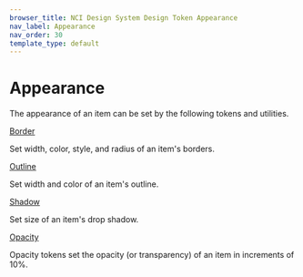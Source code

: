 ```yaml
---
browser_title: NCI Design System Design Token Appearance
nav_label: Appearance
nav_order: 30
template_type: default
---
```


# Appearance

The appearance of an item can be set by the following tokens and utilities.

<a href="./appearance/border" className="header-styled-link">
	Border
</a>

Set width, color, style, and radius of an item's borders.

<a href="./appearance/outline" className="header-styled-link">
	Outline
</a>

Set width and color of an item's outline.

<a href="./appearance/shadow" className="header-styled-link">
	Shadow
</a>

Set size of an item's drop shadow.

<a href="./appearance/opacity" className="header-styled-link">
	Opacity
</a>

Opacity tokens set the opacity (or transparency) of an item in increments of 10%.
